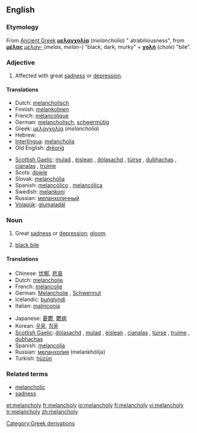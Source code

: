 ==English==

===Etymology===
From [[Ancient Greek]] '''[[μελαγχολία]]''' (''melancholia'') " atrabiliousness", from '''[[μέλας]]''' ''[[μελαν-]]'' (''melas'', ''melan-'') "black, dark, murky" + '''[[χολή]]''' (''chole'') "bile".

===Adjective===
{{en-adj}}

# Affected with great [[sadness]] or [[depression]].

====Translations====
{{trans-top|Affected with sadness or depression}}
*Dutch: [[melancholisch]]
*Finnish: [[melankolinen]]
*French: [[mélancolique]]
*German: [[melancholisch]], [[schwermütig]]
*Greek: [[μελαγχολία]] (''melancholia'')
*Hebrew: {{he-translation|דכדוך|dikhdókh}}
*[[Interlingua]]: [[melancholia]]
*Old English: [[dreorig|drēoriġ]]
{{trans-mid}}
*[[Scottish Gaelic]]: [[mulad]] {{m}}, [[èislean]] {{m}}, [[dòlasachd]] {{f}}, [[tùirse]] {{f}}, [[dubhachas]] {{m}}, [[cianalas]] {{m}}, [[truime]] {{f}}
*Scots: [[dowie]]
*Slovak: [[melanchólia]]
*Spanish: [[melancólico]] {{m}}, [[melancólica]] {{f}}
*Swedish: [[melankoni]]
*Russian: [[меланхоличный]]
*[[Volapük]]: [[glumaladäl]]
{{trans-bottom}}

===Noun===
{{en-noun|melancholies}}

# {{obsolete}} Great [[sadness]] or [[depression]]; [[gloom]].
# {{dated}} [[black bile]]

====Translations====
{{trans-top|Sadness or depression}}
*Chinese: [[忧郁]], [[悲哀]]
*Dutch: [[melancholie]]
*French: [[mélancolie]] {{f}}
*German: [[Melancholie]] {{f}}, [[Schwermut]] {{f}}
*Icelandic: [[þunglyndi]] {{n}}
*Italian: [[malinconia]] {{f}}
{{trans-mid}}
*Japanese: [[憂鬱]], [[鬱病]]
*Korean: [[우울]], [[침울]]
*[[Scottish Gaelic]]: [[dòlasachd]] {{f}}, [[mulad]] {{m}}, [[èislean]] {{m}}, [[cianalas]] {{m}}, [[tùirse]] {{f}}, [[truime]] {{f}}, [[dubhachas]] {{m}}
*Spanish: [[melancolía]] {{f}}
*Russian: [[меланхолия]] (melankhólija) {{f}}
*Turkish: [[hüzün]]
{{trans-bottom}}

===Related terms===
*[[melancholic]]
*[[sadness]]

[[Category:Greek derivations]]

[[et:melancholy]]
[[fr:melancholy]]
[[io:melancholy]]
[[fi:melancholy]]
[[vi:melancholy]]
[[tr:melancholy]]
[[zh:melancholy]]